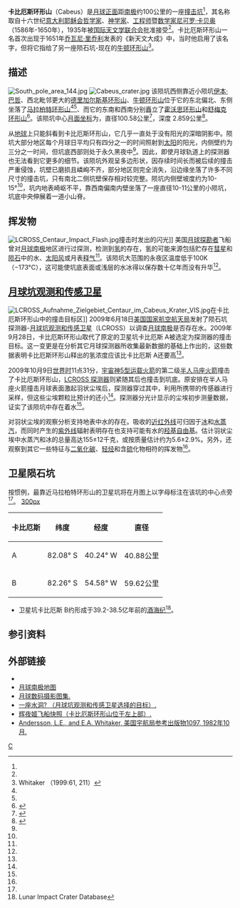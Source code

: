 {{lunar crater data
| image = Lunar south pole summer annotated.jpg|
| caption =根据[[月球勘测轨道飞行器|月球勘测轨道飞行器]]上[[红外线|红外线]][[辐射计|辐射计]]所测量的[[热辐射|热辐射]]数据构建的卡比厄斯环形山（左）
| latitude = 85.33
| N_or_S = S
| longitude = 42.13
| E_or_W = W
| diameter =100.58公里
| depth = 2.859公里<ref name="kozlova2010" />
| colong = 45
| eponym =[[尼可罗·卡贝奥|尼可罗·卡贝奥]]<ref name="USGS" />
}}

'''卡比厄斯环形山'''（Cabeus）是[[月球正面|月球正面]]距[[月球南极|南极]]约100公里的一座[[撞击坑|撞击坑]]<ref name="grego2005" />，其名称取自十六世纪[[意大利|意大利]][[耶稣会|耶稣会]][[哲学家|哲学家]]、[[神学家|神学家]]、[[工程师|工程师]]暨[[数学家|数学家]][[尼可罗·卡贝奥|尼可罗·卡贝奥]]（1586年-1650年），1935年被[[国际天文学联合会|国际天文学联合会]]批准接受<ref name="USGS" />。卡比厄斯环形山一名首次出现于1651年[[乔瓦尼·巴蒂斯塔·里乔利|乔瓦尼·里乔利]]发表的《新天文大成》中，当时他启用了该名字，但将它指给了另一座陨石坑-现在的[[牛顿环形山|牛顿环形山]]<ref>Whitaker （1999:61, 211）</ref>。

==描述== 
[[Image:South_pole_area_144.jpg|thumb]]
[[File:Cabeus_crater.jpg|thumb]]
该陨坑西侧靠近小陨坑[[巴哲陨石坑|伊本·巴哲]]、西北毗邻更大的[[德里加尔斯基环形山|德里加尔斯基环形山]]、[[牛顿环形山|牛顿环形山]]位于它的东北偏北、东侧坐落了[[马拉柏特环形山|马拉柏特环形山]]<ref name="clementine" /><ref name="whitaker1999" />、而它的东南和西南分别矗立了[[霍沃思环形山|霍沃思环形山]]和[[舒梅克环形山|舒梅克环形山]]<ref>{{Cite web |url=http://planetarynames.wr.usgs.gov/images/Lunar/lac_144_lo.pdf |title=Crater Malapert on LAC-144 map. |accessdate=2016-11-02 |archive-date=2013-02-20 |archive-url=https://web.archive.org/web/20130220225739/http://planetarynames.wr.usgs.gov/images/Lunar/lac_144_lo.pdf |dead-url=no }}</ref>。该陨坑中心[[月面坐标|月面坐标]]为{{Coord|85.33|S|42.13|E|globe:Moon|nogoogle=1|noosm=1}}，直径100.58公里<ref name="IAU">{{Cite web |url=http://planetarynames.wr.usgs.gov/Feature/3603 |title=Directory of the International Astronomical Union |access-date=2016-11-02 |archive-url=https://web.archive.org/web/20170110015405/https://planetarynames.wr.usgs.gov/Feature/3603 |archive-date=2017-01-10 |dead-url=yes }}</ref>，深度 2.859公里<ref>{{Cite web |url=http://fisherka.csolutionshosting.net/astronote/plan/craterdepth/html/CraterDepthFeatureNameWestfall.html |title=John E. Westfall's Atlas of the Lunar Terminator, Cambridge Univ. Press (2000) |accessdate=2016-11-02 |archive-date=2014-12-18 |archive-url=https://archive.today/20141218234310/http://fisherka.csolutionshosting.net/astronote/plan/craterdepth/html/CraterDepthFeatureNameWestfall.html |dead-url=no }}</ref>。

从[[地球|地球]]上只能斜看到卡比厄斯环形山，它几乎一直处于没有阳光的深暗阴影中。陨坑大部分地区每个月球日平均只有四分之一的时间照射到[[太阳|太阳]]的阳光，内侧壁约为三分之一时间，但坑底西部则处于永久黑夜中<ref name="kozlova2010" />。因此，即使月球轨道上的探测器也无法看到它更多的细节。该陨坑外观呈多边形状，因存续时间长而被后续的撞击严重侵蚀，坑壁已磨损且嶙峋不齐，部分地区则完全消失，沿边缘坐落了许多不同尺寸的撞击坑，只有南北二侧坑壁保存相对较完整。陨坑内侧壁坡度约为10-15°<ref name="kozlova2010" />，坑内地表崎岖不平，靠西南偏南内壁坐落了一座直径10-11公里的小陨坑，坑底中央伸展着一道小山脊。

==挥发物==
[[File:LCROSS_Centaur_Impact_Flash.jpg|thumb]]撞击时发出的闪光]]
美国[[月球探勘者|月球探勘者]]飞船曾对[[月球南极|月球南极]]地区进行过探测，检测到[[氢|氢]]的存在，氢的可能来源包括贮存在[[彗星|彗星]]和[[陨石|陨石]]中的水、[[太阳风|太阳风]]或月表[[释气|释气]]<ref name="science5420_1658" />。该陨坑大范围的永夜区温度低于100K（−173°C），这可能使坑底表面或浅层的水冰得以保存数十亿年而没有升华<ref name="jgr106_e10_23" />。

==[[月球坑观测和传感卫星|月球坑观测和传感卫星]]==
[[File:LCROSS_Aufnahme_Zielgebiet_Centaur_im_Cabeus_Krater_VIS.jpg|thumb]]在卡比厄斯环形山中的撞击目标区]]
2009年6月18日[[美国国家航空航天局|美国国家航空航天局]]发射了陨石坑探测器-[[月球坑观测和传感卫星|月球坑观测和传感卫星]]（LCROSS）以调查[[月球南极|月球南极]]是否存在水。2009年9月28日，卡比厄斯环形山取代了原定的卫星坑卡比厄斯 A被选定为探测器的撞击目标。这一变更是在分析其它月球探测器所收集最新数据的基础上作出的，这些数据表明卡比厄斯环形山释出的氢浓度应该比卡比厄斯 A还要高<ref name="lcrossB" />。

2009年10月9日[[协调世界时|世界时]]11点31分，[[宇宙神5型运载火箭|宇宙神5型运载火箭]]的第二级[[半人马座火箭|半人马座火箭]]撞击了卡比厄斯环形山，[[月球坑观测和传感卫星|LCROSS 探测器]]则紧随其后也撞击到坑底。原安排在半人马座火箭撞击月球表面激起羽状尘埃后，探测器穿过其中，利用所携带的传感器进行采样，但这些尘埃颗粒比预计的还小<ref name="lcross" />。探测器分光计显示的尘埃初步测量数据，证实了该陨坑中存在着水<ref name="prn20091113" />。

对羽状尘埃的观察分析支持地表中水的存在。吸收的[[红外线|近红外线]]可归因于[[冰|冰]]和[[水蒸汽|水蒸汽]]，而同时产生的[[紫外线|紫外线]]辐射表明存在也支持可能有水的[[羟基|羟基]][[自由基|自由基]]。估计羽状尘埃中水蒸汽和冰的总量高达155±12千克，或按质量估计约为5.6±2.9%。另外，还观察到其它一些特征与[[二氧化碳|二氧化碳]]、[[烃|轻烃]]和含[[硫|硫]]化物相符的挥发物<ref name="science330_6003_463" />。

==卫星陨石坑==
按惯例，最靠近马拉柏特环形山的卫星坑将在月图上以字母标注在该坑的中心点旁<ref name="clementine" />。
[[image:Cabeus_sattelite_craters_map.jpg|300px]]

{| class="wikitable" style="text-align: right;"
|-
! scope="col" | 卡比厄斯
! scope="col" | 纬度
! scope="col" | 经度
! scope="col" | 直径
|-
! scope="row" | A
| 82.08° S
| 40.24° W
| 40.88公里
|-
! scope="row" | B
| 82.26° S
| 54.58° W
| 59.62公里
|}{{clear}}
* 卫星坑卡比厄斯 B约形成于39.2-38.5亿年前的[[酒海纪|酒海纪]]<ref name=LICD>Lunar Impact Crater Database</ref>。

==参引资料==

{{reflist
| refs =

<ref name="USGS">{{cite web | last = Blue | first = Jennifer | date = July 25, 2007 | url = http://planetarynames.wr.usgs.gov/ | title = Gazetteer of Planetary Nomenclature | publisher = [[United_States_Geological_Survey|USGS]] | accessdate = 2007-08-05 | archive-date = 2012-04-08 | archive-url = https://www.webcitation.org/66mXDr4G9?url=http://planetarynames.wr.usgs.gov/ | dead-url = no }}</ref>

<ref name="grego2005">{{cite book | first = Peter | last = Grego | date = 2005 | title = The Moon and How to Observe it | url = https://archive.org/details/moonhowtoobserve00greg | page = [https://archive.org/details/moonhowtoobserve00greg/page/n279 214] | publisher = Birkhäuser | isbn = 978-1-85233-748-3 }}</ref>

<ref name="whitaker1999">{{cite book | last = Whitaker | first = Ewen A. | date = 1999 | title = Mapping and Naming the Moon | publisher = Cambridge University Press | page = 172 | isbn = 978-0-521-62248-6 }}</ref>

<ref name="kozlova2010">{{cite conference | display-authors=1 | author = Kozlova, E. A. | author2 = Lazarev, E. N. | title = Crater Cabeus as Possible Cold Trap for Volatiles Near South Pole of the Moon | booktitle = Proceedings, 41st Lunar and Planetary Science Conference | date = March 1–5, 2010 | location = The Woodlands, Texas | page = 1779 | bibcode = 2010LPI....41.1779K }}</ref>

<ref name="clementine">{{cite book | display-authors=1 | author = Bussey, B. | author-link = Ben Bussey | author2 = Spudis, P. | author2-link = Paul Spudis | date = 2004 | title = The Clementine Atlas of the Moon | publisher = Cambridge University Press | location = New York | isbn = 978-0-521-81528-4 }}</ref>

<ref name="science5420_1658">{{cite journal | first = J. L. | last = Margot | last2 = Campbell | date = 1999-06-04 | first2 = DB | last3 = Jurgens | first3 = RF | last4 = Slade | first4 = MA | title = Topography of the Lunar Poles from Radar Interferometry: A Survey of Cold Trap Locations | volume = 284 | pmid = 10356393 | issue = 5420 | pages = 1658–1660 | doi = 10.1126/science.284.5420.1658 | journal = Science | bibcode = 1999Sci...284.1658M }}</ref>

<ref name="lcross">{{cite web | title = NASA's LCROSS Reveals Target Crater For Lunar South Pole Impacts | url = http://www.nasa.gov/home/hqnews/2009/sep/HQ_09-210_LCROSS_Crater_Selection.html | publisher = NASA | date = 2009-09-11 | accessdate = 2009-09-11 | archive-date = 2021-01-26 | archive-url = https://web.archive.org/web/20210126041747/https://www.nasa.gov/home/hqnews/2009/sep/HQ_09-210_LCROSS_Crater_Selection.html | dead-url = no }}</ref>

<ref name="lcrossB">{{cite web |title=NASA's LCROSS Mission Changes Impact Crater |url=http://www.nasa.gov/centers/ames/news/features/2009/LCROSS_new_crater.html |publisher=NASA |date=2009-09-28 |accessdate=2009-09-28 |deadurl=yes |archiveurl=https://web.archive.org/web/20091028005912/http://www.nasa.gov/centers/ames/news/features/2009/LCROSS_new_crater.html |archivedate=2009-10-28 }}</ref>

<ref name="jgr106_e10_23">{{cite journal | first = W. C. | last = Feldman | title = Evidence for water ice near the lunar poles | date = 2001 | volume = 106 | issue = E10 | journal = Journal of Geophysical Research | pages = 23, 231–23,251 | doi = 10.1029/2000JE001444 | bibcode = 2001JGR...10623231F | display-authors = 1 | last2 = Maurice | first2 = S. | last3 = Lawrence | first3 = D. J. | last4 = Little | first4 = R. C. | last5 = Lawson | first5 = S. L. | last6 = Gasnault | first6 = O. | last7 = Wiens | first7 = R. C. | last8 = Barraclough | first8 = B. L. | last9 = Elphic | first9 = R. C. }}</ref>

<ref name="prn20091113">{{cite news | title = NASA'S LCROSS Impacts Confirm Water In Lunar Crater | publisher = PR Newswire | date = November 13, 2009 | url = http://www.prnewswire.com/news-releases/nasas-lcross-impacts-confirm-water-in-lunar-crater-69977192.html | accessdate = 2009-11-13 | archive-url = https://web.archive.org/web/20091116002304/http://www.prnewswire.com/news-releases/nasas-lcross-impacts-confirm-water-in-lunar-crater-69977192.html | archive-date = 2009-11-16 | dead-url = yes }}</ref>

<ref name="science330_6003_463">{{cite journal | first = Anthony | last = Colaprete | title = Detection of Water in the LCROSS Ejecta Plume | journal = Science | date = October 22, 2010 | volume = 330 | issue = 6003 | pages = 463–468 | doi = 10.1126/science.1186986 | url = http://www.sciencemag.org/content/330/6003/463.full?rss%253D1 | accessdate = 2010-12-01 | pmid = 20966242 | bibcode = 2010Sci...330..463C | display-authors = 1 | last2 = Schultz | first2 = P. | last3 = Heldmann | first3 = J. | last4 = Wooden | first4 = D. | last5 = Shirley | first5 = M. | last6 = Ennico | first6 = K. | last7 = Hermalyn | first7 = B. | last8 = Marshall | first8 = W. | last9 = Ricco | first9 = A. }}</ref>

}}

==外部链接==
* {{cite web
  | display-authors = 1
  | last1 = 詹纳
  | first1 = 林恩
  | last2 = 邓巴
  | first2 = 1.布莱恩
  | date = 2009年11月17日
  | publisher = 美国宇航局
  | title = 卡比厄斯环形山
  | work = 月球勘测轨道飞行器
  | url = http://www.nasa.gov/mission_pages/LRO/multimedia/lroimages/lroc_20091117_cabeus.html
  | accessdate = 2010-01-27
  | archive-date = 2010-01-23
  | archive-url = https://web.archive.org/web/20100123002258/http://www.nasa.gov/mission_pages/LRO/multimedia/lroimages/lroc_20091117_cabeus.html
  | dead-url = no
  }}
*[http://planetarynames.wr.usgs.gov/images/Lunar/lac_144_lo.pdf 月球南极地图]{{Wayback|url=http://planetarynames.wr.usgs.gov/images/Lunar/lac_144_lo.pdf |date=20130220225739 }}
*[http://www.lpi.usra.edu/resources/lunar_orbiter/bin/srch_nam.shtml?Cabeus%7C0 月球数码摄影图集.]{{Wayback|url=http://www.lpi.usra.edu/resources/lunar_orbiter/bin/srch_nam.shtml?Cabeus%7C0 |date=20160304064939 }}
*[http://lpod.wikispaces.com/September+30%2C+2009 一座水洞? （月球坑观测和传感卫星选择的目标）.]
*[https://web.archive.org/web/20150324135504/http://www.lpod.org/?m=20071114 辉夜姬飞船快照（卡比厄斯环形山位于左上部）.]
*[http://planet4589.org/astro/lunar/RP-1097.pdf Andersson, L.E., and E.A. Whitaker, 美国宇航局参考出版物1097, 1982年10月.]{{Wayback|url=http://planet4589.org/astro/lunar/RP-1097.pdf |date=20141006125838 }}

[[Category:月球环形山|C]]
{{月球環形山 (C-F)}}